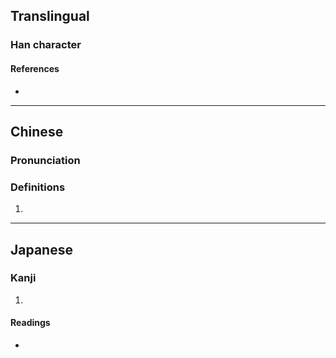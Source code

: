 {{character info}}
==Translingual==

===Han character===
{{Han char|rn=9|rad=人|as=09|sn=11|four=|canj=OYBB|ids=⿰亻帝}}

====References====
* {{Han ref|kx=0110.280|dkj=00860|dj=0236.120|hdz=10194.110|uh=5059|ud=20569}}

----

==Chinese==
{{zh-forms}}

===Pronunciation===
{{zh-pron
|m=dì
|mc=y
|oc=y
|cat=
}}

===Definitions===
{{zh-hanzi}}

# {{zh-only|偙儶}}

----

==Japanese==

===Kanji===
{{ja-kanji|grade=|rs=人09}}

# {{rfdef|ja|sort=人09}}

====Readings====
* {{ja-readings|on=てい,たい|kun=すぐ-れる,くる-しむ}}